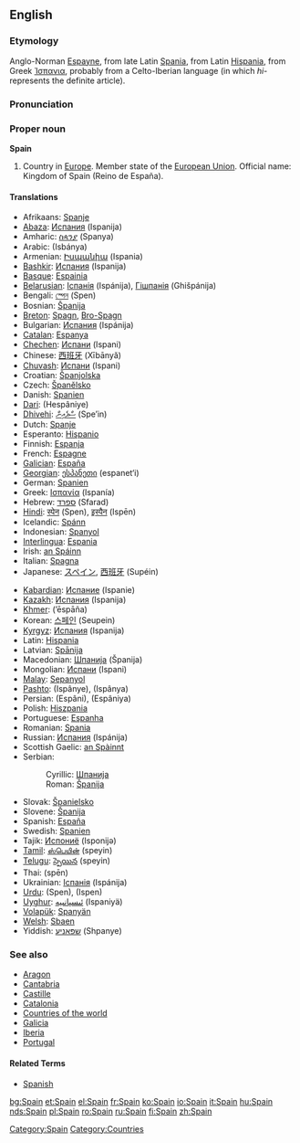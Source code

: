 ==English==
{{wikipedia}}
===Etymology===
Anglo-Norman [[Espayne]], from late Latin [[Spania]], from Latin [[Hispania]], from Greek [[Ἱσπανια]], probably from a Celto-Iberian language (in which ''hi-'' represents the definite article).

===Pronunciation===
{{IPA|/speɪn/}}

===Proper noun===
'''Spain'''
# Country in [[Europe]]. Member state of the [[European Union]]. Official name: Kingdom of Spain (Reino de España).

====Translations====
{{top}}
*Afrikaans: [[Spanje]]
*[[Abaza]]: [[Испания]] (Ispanija)
*Amharic: [[ስጳንያ]] (Spanya)
*Arabic: {{ARchar|[[اسبانيا]]}} (Isbánya) {{f}}
*Armenian: [[Իսպանիա]] (Ispania)
*[[Bashkir]]: [[Испания]] (Ispanija)
*[[Basque]]: [[Espainia]]
*[[Belarusian]]: [[Іспанія]] (Ispánija), [[Гішпанія]] (Ghišpánija) {{f}}
*Bengali: [[স্পেন]] (Spen)
*Bosnian: [[Španija]] {{f}}
*[[Breton]]: [[Spagn]], [[Bro-Spagn]]
*Bulgarian: [[Испания]] (Ispánija) {{f}}
*[[Catalan]]: [[Espanya]] {{f}}
*[[Chechen]]: [[Испани]] (Ispani)
*Chinese: [[西班牙]] (Xībānyă)
*[[Chuvash]]: [[Испани]] (Ispani)
*Croatian: [[Španjolska]] {{f}}
*Czech: [[Španělsko]]
*Danish: [[Spanien]]
*[[Dari]]: {{FAchar|[[هسپانیه]]}} (Hespâniye)
*[[Dhivehi]]: [[ސްޕެއިން]] (Spe’in)
*Dutch: [[Spanje]]
*Esperanto: [[Hispanio]]
*Finnish: [[Espanja]]
*French: [[Espagne]] {{f}}
*[[Galician]]: [[España]]
*[[Georgian]]: [[ესპანეთი]] (espanet‘i)
*German: [[Spanien]] {{n}}
*Greek: [[Ισπανία]] (Ispanía) {{f}}
*Hebrew: [[ספרד]] (Sfarad)
*[[Hindi]]: [[स्पेन]] (Spen), [[इस्पैन]] (Ispēn)
*Icelandic: [[Spánn]]
*Indonesian: [[Spanyol]]
*[[Interlingua]]: [[Espania]]
*Irish: [[an Spáinn]] {{f}}
*Italian: [[Spagna]] {{f}}
*Japanese: [[スペイン]], [[西班牙]] (Supéin)
{{mid}}
*[[Kabardian]]: [[Испание]] (Ispanie)
*[[Kazakh]]: [[Испания]] (Ispanija)
*[[Khmer]]: {{KMchar|[[េអស្បាញ]]}} (’ēspāña)
*Korean: [[스페인]] (Seupein)
*[[Kyrgyz]]: [[Испания]] (Ispanija)
*Latin: [[Hispania]] {{f}}
*Latvian: [[Spānija]] {{f}}
*Macedonian: [[Шпанија#Macedonian|Шпанија]] (Španija) {{f}}
*Mongolian: [[Испани]] (Ispani)
*[[Malay]]: [[Sepanyol]]
*[[Pashto]]: {{FAchar|[[اسپانيه]]}} (Ispânye), {{FAchar|[[اسپانيا]]}} (Ispânya)
*Persian: {{FAchar|[[اسپانی]]}} (Espâni), {{FAchar|[[اسپانیا]]}} (Espâniya)
*Polish: [[Hiszpania]] {{f}}
*Portuguese: [[Espanha]] {{f}}
*Romanian: [[Spania]] {{f}}
*Russian: [[Испания]] (Ispánija) {{f}}
*Scottish Gaelic: [[an Spàinnt]] {{f}}
*Serbian:
*:Cyrillic: [[Шпанија#Serbian|Шпанија]] {{f}}
*:Roman: [[Španija#Serbian|Španija]] {{f}}
*Slovak: [[Španielsko]] {{n}}
*Slovene: [[Španija]] {{f}}
*Spanish: [[España]] {{f}}
*Swedish: [[Spanien]]
*Tajik: [[Испониё]] (Isponijə)
*[[Tamil]]: [[ஸ்பெயின்]] (speyin)
*[[Telugu]]: [[స్పెయిన]] (speyin)
*Thai: {{THchar|[[สเปน]]}} (spēn)
*Ukrainian: [[Іспанія]] (Ispánija) {{f}}
*[[Urdu]]: {{URchar|[[سپین]]}} (Spen), {{URchar|[[اسپین]]}} (Ispen)
*[[Uyghur]]: [[ﺋﯩﺴﭙﺎﻧﯩﻴﻪ]] (Ispaniyä)
*[[Volapük]]: [[Spanyän]]
*[[Welsh]]: [[Sbaen]] {{f}}
*Yiddish: [[שפּאַניע]] (Shpanye)
{{bottom}}

===See also===
*[[Aragon]]
*[[Cantabria]]
*[[Castille]]
*[[Catalonia]]
*[[Countries of the world]]
*[[Galicia]]
*[[Iberia]]
*[[Portugal]]

====Related Terms====
*[[Spanish]]
[[Category:Spain]]
[[Category:Countries]]

[[bg:Spain]]
[[et:Spain]]
[[el:Spain]]
[[fr:Spain]]
[[ko:Spain]]
[[io:Spain]]
[[it:Spain]]
[[hu:Spain]]
[[nds:Spain]]
[[pl:Spain]]
[[ro:Spain]]
[[ru:Spain]]
[[fi:Spain]]
[[zh:Spain]]